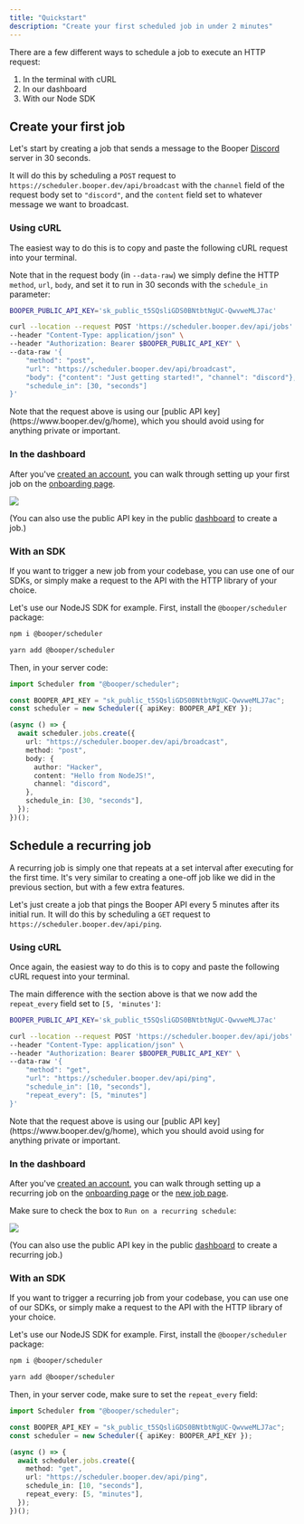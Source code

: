 ```yaml
---
title: "Quickstart"
description: "Create your first scheduled job in under 2 minutes"
---
```


There are a few different ways to schedule a job to execute an HTTP request:

1. In the terminal with cURL
2. In our dashboard
3. With our Node SDK

## Create your first job

Let's start by creating a job that sends a message to the Booper [Discord](https://discord.gg/pD7pnd2bUH) server in 30 seconds.

It will do this by scheduling a `POST` request to `https://scheduler.booper.dev/api/broadcast` with the `channel` field of the request body set to `"discord"`, and the `content` field set to whatever message we want to broadcast.

### Using cURL

The easiest way to do this is to copy and paste the following cURL request into your terminal.

Note that in the request body (in `--data-raw`) we simply define the HTTP `method`, `url`, `body`, and set it to run in 30 seconds with the `schedule_in` parameter:

```bash
BOOPER_PUBLIC_API_KEY='sk_public_t5SQsliGDS0BNtbtNgUC-QwvweMLJ7ac'

curl --location --request POST 'https://scheduler.booper.dev/api/jobs' \
--header "Content-Type: application/json" \
--header "Authorization: Bearer $BOOPER_PUBLIC_API_KEY" \
--data-raw '{
    "method": "post",
    "url": "https://scheduler.booper.dev/api/broadcast",
    "body": {"content": "Just getting started!", "channel": "discord"},
    "schedule_in": [30, "seconds"]
}'
```

<Info>
  Note that the request above is using our [public API
  key](https://www.booper.dev/g/home), which you should avoid using for anything
  private or important.
</Info>

### In the dashboard

After you've [created an account](https://www.booper.dev/register), you can walk through setting up your first job on the [onboarding page](https://www.booper.dev/onboarding).

<Frame type="glass">
  <img src="/images/onboarding.png" />
</Frame>

(You can also use the public API key in the public [dashboard](https://www.booper.dev/g/home) to create a job.)

### With an SDK

If you want to trigger a new job from your codebase, you can use one of our SDKs, or simply make a request to the API with the HTTP library of your choice.

Let's use our NodeJS SDK for example. First, install the `@booper/scheduler` package:

<CodeGroup>

```bash npm
npm i @booper/scheduler
```

```bash yarn
yarn add @booper/scheduler
```

</CodeGroup>

Then, in your server code:

```typescript
import Scheduler from "@booper/scheduler";

const BOOPER_API_KEY = "sk_public_t5SQsliGDS0BNtbtNgUC-QwvweMLJ7ac";
const scheduler = new Scheduler({ apiKey: BOOPER_API_KEY });

(async () => {
  await scheduler.jobs.create({
    url: "https://scheduler.booper.dev/api/broadcast",
    method: "post",
    body: {
      author: "Hacker",
      content: "Hello from NodeJS!",
      channel: "discord",
    },
    schedule_in: [30, "seconds"],
  });
})();
```

## Schedule a recurring job

A recurring job is simply one that repeats at a set interval after executing for the first time. It's very similar to creating a one-off job like we did in the previous section, but with a few extra features.

Let's just create a job that pings the Booper API every 5 minutes after its initial run. It will do this by scheduling a `GET` request to `https://scheduler.booper.dev/api/ping`.

### Using cURL

Once again, the easiest way to do this is to copy and paste the following cURL request into your terminal.

The main difference with the section above is that we now add the `repeat_every` field set to `[5, 'minutes']`:

```bash
BOOPER_PUBLIC_API_KEY='sk_public_t5SQsliGDS0BNtbtNgUC-QwvweMLJ7ac'

curl --location --request POST 'https://scheduler.booper.dev/api/jobs' \
--header "Content-Type: application/json" \
--header "Authorization: Bearer $BOOPER_PUBLIC_API_KEY" \
--data-raw '{
    "method": "get",
    "url": "https://scheduler.booper.dev/api/ping",
    "schedule_in": [10, "seconds"],
    "repeat_every": [5, "minutes"]
}'
```

<Info>
  Note that the request above is using our [public API
  key](https://www.booper.dev/g/home), which you should avoid using for anything
  private or important.
</Info>

### In the dashboard

After you've [created an account](https://www.booper.dev/register), you can walk through setting up a recurring job on the [onboarding page](https://www.booper.dev/onboarding) or the [new job page](https://www.booper.dev/jobs/new).

Make sure to check the box to `Run on a recurring schedule`:

<Frame type="glass">
  <img src="/images/recurring.png" />
</Frame>

(You can also use the public API key in the public [dashboard](https://www.booper.dev/g/home) to create a recurring job.)

### With an SDK

If you want to trigger a recurring job from your codebase, you can use one of our SDKs, or simply make a request to the API with the HTTP library of your choice.

Let's use our NodeJS SDK for example. First, install the `@booper/scheduler` package:

<CodeGroup>

```bash npm
npm i @booper/scheduler
```

```bash yarn
yarn add @booper/scheduler
```

</CodeGroup>

Then, in your server code, make sure to set the `repeat_every` field:

```typescript
import Scheduler from "@booper/scheduler";

const BOOPER_API_KEY = "sk_public_t5SQsliGDS0BNtbtNgUC-QwvweMLJ7ac";
const scheduler = new Scheduler({ apiKey: BOOPER_API_KEY });

(async () => {
  await scheduler.jobs.create({
    method: "get",
    url: "https://scheduler.booper.dev/api/ping",
    schedule_in: [10, "seconds"],
    repeat_every: [5, "minutes"],
  });
})();
```
